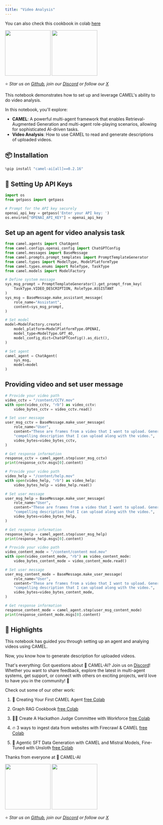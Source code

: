 ```yaml
---
title: "Video Analysis"
---
```


You can also check this cookbook in colab [here](https://colab.research.google.com/drive/1XfF4BOSzo_rj9J58aZYanMUk5vixn-eR?usp=sharing)

<div class="align-center">
  <a href="https://www.camel-ai.org/"><img src="https://i.postimg.cc/KzQ5rfBC/button.png"width="150"/></a>
  <a href="https://discord.camel-ai.org"><img src="https://i.postimg.cc/L4wPdG9N/join-2.png"  width="150"/></a>
  
⭐ <i>Star us on [*Github*](https://github.com/camel-ai/camel), join our [*Discord*](https://discord.camel-ai.org) or follow our [*X*](https://x.com/camelaiorg)</i>
</div>

This notebook demonstrates how to set up and leverage CAMEL's ability to do video analysis.

In this notebook, you'll explore:

* **CAMEL**: A powerful multi-agent framework that enables Retrieval-Augmented Generation and multi-agent role-playing scenarios, allowing for sophisticated AI-driven tasks.
* **Video Analysis**: How to use CAMEL to read and generate descriptions of uploaded videos.

## 📦 Installation


```python
%pip install "camel-ai[all]==0.2.16"
```

## 🔑 Setting Up API Keys


```python
import os
from getpass import getpass

# Prompt for the API key securely
openai_api_key = getpass('Enter your API key: ')
os.environ["OPENAI_API_KEY"] = openai_api_key
```

    

## Set up an agent for video analysis task


```python
from camel.agents import ChatAgent
from camel.configs.openai_config import ChatGPTConfig
from camel.messages import BaseMessage
from camel.prompts.prompt_templates import PromptTemplateGenerator
from camel.types import ModelType, ModelPlatformType
from camel.types.enums import RoleType, TaskType
from camel.models import ModelFactory

# Define system message
sys_msg_prompt = PromptTemplateGenerator().get_prompt_from_key(
    TaskType.VIDEO_DESCRIPTION, RoleType.ASSISTANT
)
sys_msg = BaseMessage.make_assistant_message(
    role_name="Assistant",
    content=sys_msg_prompt,
)

# Set model
model=ModelFactory.create(
    model_platform=ModelPlatformType.OPENAI,
    model_type=ModelType.GPT_4O,
    model_config_dict=ChatGPTConfig().as_dict(),
)

# Set agent
camel_agent = ChatAgent(
    sys_msg,
    model=model
)
```

## Providing video and set user message


```python
# Provide your video path
video_cctv = "/content/CCTV.mov"
with open(video_cctv, "rb") as video_cctv:
    video_bytes_cctv = video_cctv.read()

# Set user message
user_msg_cctv = BaseMessage.make_user_message(
    role_name="User",
    content="These are frames from a video that I want to upload. Generate a"
    "compelling description that I can upload along with the video.",
    video_bytes=video_bytes_cctv,
)

# Get response information
response_cctv = camel_agent.step(user_msg_cctv)
print(response_cctv.msgs[0].content)
```

    


```python
# Provide your video path
video_help = "/content/help.mov"
with open(video_help, "rb") as video_help:
    video_bytes_help = video_help.read()

# Set user message
user_msg_help = BaseMessage.make_user_message(
    role_name="User",
    content="These are frames from a video that I want to upload. Generate a"
    "compelling description that I can upload along with the video.",
    video_bytes=video_bytes_help,
)

# Get response information
response_help = camel_agent.step(user_msg_help)
print(response_help.msgs[0].content)
```

    


```python
# Provide your video path
video_content_mode = "/content/content mod.mov"
with open(video_content_mode, "rb") as video_content_mode:
    video_bytes_content_mode = video_content_mode.read()

# Set user message
user_msg_content_mode = BaseMessage.make_user_message(
    role_name="User",
    content="These are frames from a video that I want to upload. Generate a"
    "compelling description that I can upload along with the video.",
    video_bytes=video_bytes_content_mode,
)

# Get response information
response_content_mode = camel_agent.step(user_msg_content_mode)
print(response_content_mode.msgs[0].content)
```

    

## 🌟 Highlights

This notebook has guided you through setting up an agent and analying videos using CAMEL. 

Now, you know how to generate description for uploaded videos.

That's everything: Got questions about 🐫 CAMEL-AI? Join us on [Discord](https://discord.camel-ai.org)! Whether you want to share feedback, explore the latest in multi-agent systems, get support, or connect with others on exciting projects, we’d love to have you in the community! 🤝

Check out some of our other work:

1. 🐫 Creating Your First CAMEL Agent [free Colab](https://docs.camel-ai.org/cookbooks/create_your_first_agent.html)

2.  Graph RAG Cookbook [free Colab](https://colab.research.google.com/drive/1uZKQSuu0qW6ukkuSv9TukLB9bVaS1H0U?usp=sharing)

3. 🧑‍⚖️ Create A Hackathon Judge Committee with Workforce [free Colab](https://colab.research.google.com/drive/18ajYUMfwDx3WyrjHow3EvUMpKQDcrLtr?usp=sharing)

4. 🔥 3 ways to ingest data from websites with Firecrawl & CAMEL [free Colab](https://colab.research.google.com/drive/1lOmM3VmgR1hLwDKdeLGFve_75RFW0R9I?usp=sharing)

5. 🦥 Agentic SFT Data Generation with CAMEL and Mistral Models, Fine-Tuned with Unsloth [free Colab](https://colab.research.google.com/drive/1lYgArBw7ARVPSpdwgKLYnp_NEXiNDOd-?usp=sharingg)

Thanks from everyone at 🐫 CAMEL-AI


<div class="align-center">
  <a href="https://www.camel-ai.org/"><img src="https://i.postimg.cc/KzQ5rfBC/button.png"width="150"/></a>
  <a href="https://discord.camel-ai.org"><img src="https://i.postimg.cc/L4wPdG9N/join-2.png"  width="150"/></a>
  
⭐ <i>Star us on [*Github*](https://github.com/camel-ai/camel), join our [*Discord*](https://discord.camel-ai.org) or follow our [*X*](https://x.com/camelaiorg)</i>
</div>



